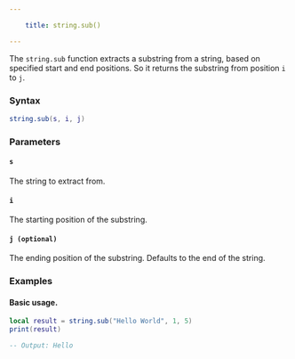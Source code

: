```yaml
---

    title: string.sub() 

---
```


The `string.sub` function extracts a substring from a string, based on specified start and end positions. So it returns the substring from position `i` to `j`.

### Syntax  
```lua
string.sub(s, i, j)
```  

### Parameters  

#### `s`  
The string to extract from.  

#### `i`  
The starting position of the substring.  

#### `j (optional)`  
The ending position of the substring. Defaults to the end of the string.  

### Examples  

#### Basic usage.
```lua
local result = string.sub("Hello World", 1, 5)
print(result)

-- Output: Hello
```  

